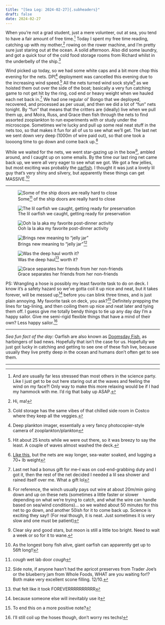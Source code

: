 ```yaml
---
title: "[Sea Log: 2024-02-27]{.subheaders}"
draft: false
date: 2024-02-27
---
```


::: {.div .bodyfont}

When you're not a grad student, just a mere volunteer, out at sea, you tend to have a fair amount of free time.^[And are usually far less stressed than most others in the science party. Like I just get to be out here staring out at the waves and feeling the wind on my face?! Only way to make this more relaxing would be if I had my hammock with me. I'd rig that baby up ASAP.] Today I spent my free time reading, catching up with my mother,^[Hi, ma!] rowing on the rower machine, and I'm pretty sure just staring out at the ocean. A solid afternoon. Also did some laundry, and got a quick tour of the cold food storage rooms from Richard whilst in the underbelly of the ship.^[Cold storage has the same vibes of that chilled side room in Costco where they keep all the veggies.]

Wind picked up today, so we had some white caps and a bit more chop this evening for the nets. DPI^[Deep plankton imager, essentially a very fancy photocopier-style camera of zooplankton/plankton] deployment was cancelled this evening due to the increasing wind speed.^[Hit about 25 knots while we were out there, so it was breezy to say the least. A couple of waves almost washed the deck.] All the nets turned wind sock style^[[Like this](https://www.youtube.com/shorts/lQTGKIRYO2c), but the nets are way longer, sea-water soaked, and lugging a 70+ lb weight] as we hoisted them out over the side of the boat; basically a very fun catching game to not get hit by the ring, cod end or heavy weight when we hauled each net back in.^[Last net had a bonus gift for me--I was on cod-end-grabbing duty and I got it, then the rest of the net decided I needed a lil sea shower and rained itself over me. What a gift lol] We had one regular ol' Bongo that we deployed, recovered, and processed as per usual, and then we did a lot of "fun" nets tonight. By "fun" that means that the critters are (ideally) live when we pull them up, and Moira, Russ, and Grace then fish through the nets to find assorted zooplankton to run experiments with or study under the microscope. Sometimes we're lucky and pull up some real neat stuff in the nets too, so that makes it fun for all of us to see what we'll get. The last net we sent down very deep (1000m of wire paid out), so that one took a loooong time to go down and come back up.^[For reference, the winch usually pays out wire at about 20m/min going down and up on these nets (sometimes a little faster or slower depending on what we're trying to catch, and what the wire can handle based on sea/wind conditions)... so we waited about 50 minutes for this net to go down, and another 50ish for it to come back up. Science is exciting they say!! (For real though, it is neat. Just sometimes it is very slow and one must be patient)]

While we waited for the nets, we went star-gazing up in the bow^[Clear sky and good stars, but moon is still a little too bright. Need to wait a week or so for it to wane.], ambled around, and I caught up on some emails. By the time our last ring net came back up, we were all very eager to see what we got. We got a few jellies, but most exciting was probably the [oarfish](https://en.wikipedia.org/wiki/Oarfish). I thought it was just a lovely lil guy that's very shiny and silvery, but apparently these things can get MASSIVE.^[As the longest bony fish alive, giant oarfish can apparently get up to 56ft long!!] 

----

::: {layout="[26,26,46]"}
![Some^[*cough* wet lab door *cough*] of the ship doors are really hard to close](pics/harddoors.jpg){fig-alt="three people demostrating how to shut a door. CTD instrument in foreground"}

![The lil oarfish we caught, getting ready for preservation](pics/oarfish.jpg){fig-alt="small silvery oarfish sitting in a vial on a workbench table top"}

![Ooh la la aka my favorite post-dinner activity](pics/sunset9.jpg){fig-alt="rainbow sunset, with golden sun glow, over the pacific ocean"}
:::

::: {layout="[46,26,26]"}
![Brings new meaning to "jelly jar"^[Side note, if anyone hasn't had the apricot preserves from Trader Joe's or the blueberry jam from Whole Foods, WHAT are you waiting for!? Both make very excellent scone filling. 12/10.]](pics/jellyjar.jpg){fig-alt="clear jar full of jellyfish, sitting on a yellow tabletop"}

![Was the deep haul^[that felt like it took FOREVERRRRRRRRRR] worth it?](pics/deephaul.jpg){fig-alt="looking down into a white bucket full of assorted zooplankton and jellies"}

![Grace separates her friends from her non-friends](pics/gracefriends.jpg){fig-alt="woman sitting on ground with a bucket of zooplankton, fishing out the ones she wants to study more closely"}



:::

PS: Wrangling a hose is possibly my least favorite task to do on deck. I know it's a safety hazard so we've gotta coil it up nice and neat, but it takes forever, will be messed up^[because someone else will inevitably use it] before you can blink three times, and is just plain annoying. My favorite task on deck, you ask?^[To end this on a more positive note?] Definitely prepping the lines for tag-lining, and then coiling them up nice and neat later and tying them off. I guess give me totally bendy things to tie up any day day I'm a happy sailor. Give me semi-rigid flexible things that have a mind of their own? Less happy sailor.^[I'll still coil up the hoses though, don't worry res techs!]

----

*Sea fun fact of the day:* Oarfish are also known as [Doomsday Fish](https://oceanconservancy.org/blog/2023/11/08/oarfish-known-doomsday-fish/), as harbingers of bad news. Hopefully that isn't the case for us. Hopefully we just got lucky in catching and getting to see one of these fish live, because usually they live pretty deep in the ocean and humans don't often get to see them. 

----


:::